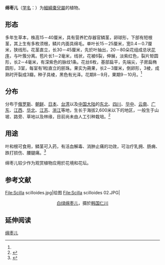 {{Speciesbox
| image = Barnardia japonica-IMG 9389.jpg
| image_caption =
| genus = Barnardia
| species = japonica
| authority = (Thunb.) Schult. & Schult.f.
| synonyms = 
* ''Ornithogalum japonicum'' <small>Thunb.</small>
* ''Barnardia scilloides'' <small>Lindl.</small>
* ''Barnardia sinensis'' <small>(Lour.) Speta</small>
* ''Scilla chinensis'' <small>Benth., nom. illeg.</small>
* ''Scilla japonica'' <small>Baker, nom. illeg.</small>
* ''Scilla sinensis'' <small>(Lour.) Merr</small>
* ''Scilla scilloides'' <small>(Lindl.) Druce</small>
}}

'''绵枣儿'''（[[学名|学名]]：{{lang|la|''Barnardia japonica''}}）为[[細綿棗兒屬|細綿棗兒屬]]的植物。

== 形态 ==
多年生草本，株高15－40厘米，具有营养贮存器官鳞茎，卵球形，下部有短根茎，其上生有多枚须根，鳞片内面具绵毛。单叶长15－25厘米，宽0.4－0.7厘米，狭线形。花茎直立，长30－45厘米，先於叶抽出，20－80朵花组成总状[[花序|花序]]，与叶簇分离。苞片长1－2毫米，线状，花被6裂，伸展，淡紫红色，裂片矩圆形，长2－4毫米，有深紫色的脉纹1条。花丝6枚，基部扁平，先端尖，子房扁椭圆形，3室，每室有1粒直立的胚珠。果实为蒴果，长2－3厘米，倒卵形，3棱，成熟时开裂成3瓣。种子具棱，黑色有光泽。花期8－9月，果期9－10月。<ref name="zysj"/>

==分布==
分布于[[俄罗斯|俄罗斯]]、[[朝鲜|朝鲜]]、[[日本|日本]]、[[台湾|台湾]]以及[[中国大陆|中国大陆]]的[[中国东北地区|东北]]、[[四川|四川]]、[[华中|华中]]、[[云南|云南]]、[[广东|广东]]、[[江西|江西]]、[[华北|华北]]、[[江苏|江苏]]、[[浙江|浙江]]等地，生长于海拔2,600米以下的地区，一般生于山坡、路旁、草地以及林缘，目前尚未由人工引种栽培。<ref>{{cite web| url =http://www.bioinfo.cn/db05/KmzwSpecies.php?action=view&id=25268| title =绵枣儿| work =《中国高等植物数据库全库》| publisher =中国科学院微生物研究所| author =昆明植物研究所| accessdate =2009-02-25| deadurl =yes| archiveurl =https://web.archive.org/web/20160305005243/http://www.bioinfo.cn/db05/KmzwSpecies.php?action=view&id=25268| archivedate =2016-03-05}}</ref>

== 用途 ==
叶和根可食用，鳞茎可入药，有活血解毒、消肿止痛的功效，可治疗乳拥、肠痈、跌打损伤、腰腿痛。<ref name="zysj">{{cite web | url =http://www.zysj.com.cn/zhongyaocai/yaocai_m/mianzaoer.html | title = 绵枣儿 | publisher =中医世家 | accessdate = 2009-11-21 }}</ref>

绵枣儿较少作为观赏植物应用於花境和花坛。

== 参考文献 ==
{{reflist|2}}
<gallery>
File:Scilla scilloides.jpg|绘图
File:Scilla scilloides 02.JPG|<center>[[白绿绵枣儿|白绿绵枣儿]]，摄於[[韩国|韩国]][[仁川|仁川]]</center>
</gallery>

== 延伸阅读 ==
{{Wikisource further reading}}

{{Commons|Scilla scilloides}}
{{Wikispecies|Scilla scilloides}}
{{Taxonbar|from=Q163188}}

[[Category:绵枣儿属|绵枣儿]]